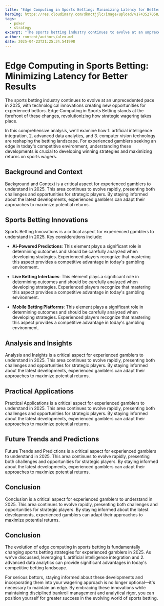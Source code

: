 ```yaml
---
title: "Edge Computing in Sports Betting: Minimizing Latency for Better Results"
heroImg: https://res.cloudinary.com/dknctjjlc/image/upload/v1743527058/Blog/empty-office-chairs-meeting-room_xywvvb.webp
tags:
  - poker
  - strategy
excerpt: "The sports betting industry continues to evolve at an unprecedented pace in 2025, with technological innovations creating new opportunities for experienced bettors. Edge Computing in Sports Betting stands at the forefront of these changes, revolutionizing how strategic wagering takes place."
author: content/authors/alex.md
date: 2025-04-23T21:25:34.541998
---
```


# Edge Computing in Sports Betting: Minimizing Latency for Better Results

The sports betting industry continues to evolve at an unprecedented pace in 2025, with technological innovations creating new opportunities for experienced bettors. Edge Computing in Sports Betting stands at the forefront of these changes, revolutionizing how strategic wagering takes place.

In this comprehensive analysis, we'll examine how 1. artificial intelligence integration, 2. advanced data analytics, and 3. computer vision technology are reshaping the betting landscape. For experienced gamblers seeking an edge in today's competitive environment, understanding these developments is crucial to developing winning strategies and maximizing returns on sports wagers.

## Background and Context

Background and Context is a critical aspect for experienced gamblers to understand in 2025. This area continues to evolve rapidly, presenting both challenges and opportunities for strategic players. By staying informed about the latest developments, experienced gamblers can adapt their approaches to maximize potential returns.

## Sports Betting Innovations

Sports Betting Innovations is a critical aspect for experienced gamblers to understand in 2025. Key considerations include:

- **Ai-Powered Predictions**: This element plays a significant role in determining outcomes and should be carefully analyzed when developing strategies. Experienced players recognize that mastering this aspect provides a competitive advantage in today's gambling environment.

- **Live Betting Interfaces**: This element plays a significant role in determining outcomes and should be carefully analyzed when developing strategies. Experienced players recognize that mastering this aspect provides a competitive advantage in today's gambling environment.

- **Mobile Betting Platforms**: This element plays a significant role in determining outcomes and should be carefully analyzed when developing strategies. Experienced players recognize that mastering this aspect provides a competitive advantage in today's gambling environment.



## Analysis and Insights

Analysis and Insights is a critical aspect for experienced gamblers to understand in 2025. This area continues to evolve rapidly, presenting both challenges and opportunities for strategic players. By staying informed about the latest developments, experienced gamblers can adapt their approaches to maximize potential returns.

## Practical Applications

Practical Applications is a critical aspect for experienced gamblers to understand in 2025. This area continues to evolve rapidly, presenting both challenges and opportunities for strategic players. By staying informed about the latest developments, experienced gamblers can adapt their approaches to maximize potential returns.

## Future Trends and Predictions

Future Trends and Predictions is a critical aspect for experienced gamblers to understand in 2025. This area continues to evolve rapidly, presenting both challenges and opportunities for strategic players. By staying informed about the latest developments, experienced gamblers can adapt their approaches to maximize potential returns.

## Conclusion

Conclusion is a critical aspect for experienced gamblers to understand in 2025. This area continues to evolve rapidly, presenting both challenges and opportunities for strategic players. By staying informed about the latest developments, experienced gamblers can adapt their approaches to maximize potential returns.

## Conclusion

The evolution of edge computing in sports betting is fundamentally changing sports betting strategies for experienced gamblers in 2025. As we've discussed, leveraging 1. artificial intelligence integration and 2. advanced data analytics can provide significant advantages in today's competitive betting landscape.

For serious bettors, staying informed about these developments and incorporating them into your wagering approach is no longer optional—it's necessary to maintain an edge. By embracing these innovations while maintaining disciplined bankroll management and analytical rigor, you can position yourself for greater success in the evolving world of sports betting.